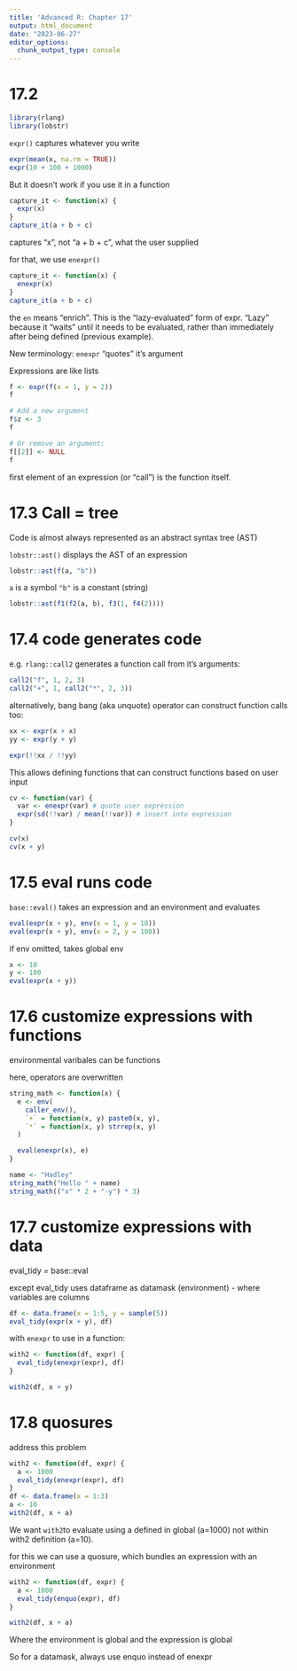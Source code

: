 ```yaml
---
title: 'Advanced R: Chapter 17'
output: html_document
date: "2023-06-27"
editor_options: 
  chunk_output_type: console
---
```


# 17.2

```r
library(rlang)
library(lobstr)
```

`expr()` captures whatever you write

```r
expr(mean(x, na.rm = TRUE))
expr(10 + 100 + 1000)
```

But it doesn't work if you use it in a function

```r
capture_it <- function(x) {
  expr(x)
}
capture_it(a + b + c)
```

captures "x", not "a + b + c", what the user supplied

for that, we use `enexpr()`

```r
capture_it <- function(x) {
  enexpr(x)
}
capture_it(a + b + c)
```

the `en` means "enrich". This is the "lazy-evaluated" form of expr. "Lazy" 
because it "waits" until it needs to be evaluated, rather than immediately after
being defined (previous example).

New terminology: `enexpr` "quotes" it's argument

Expressions are like lists

```r
f <- expr(f(x = 1, y = 2))
f

# Add a new argument
f$z <- 3
f

# Or remove an argument:
f[[2]] <- NULL
f
```

first element of an expression (or "call") is the function itself. 

# 17.3 Call = tree

Code is almost always represented as an abstract syntax tree (AST)

`lobstr::ast()` displays the AST of an expression

```r
lobstr::ast(f(a, "b"))
```

`a` is a symbol
`"b"` is a constant (string)

```r
lobstr::ast(f1(f2(a, b), f3(1, f4(2))))
```

# 17.4 code generates code

e.g. `rlang::call2` generates a function call from it's arguments:

```r
call2("f", 1, 2, 3)
call2("+", 1, call2("*", 2, 3))
```

alternatively, bang bang (aka unquote) operator can construct function calls too:

```r
xx <- expr(x + x)
yy <- expr(y + y)

expr(!!xx / !!yy)
```

This allows defining functions that can construct functions based on user input

```r
cv <- function(var) {
  var <- enexpr(var) # quote user expression
  expr(sd(!!var) / mean(!!var)) # insert into expression
}

cv(x)
cv(x + y)
```

# 17.5 eval runs code

`base::eval()` takes an expression and an environment and evaluates

```r
eval(expr(x + y), env(x = 1, y = 10))
eval(expr(x + y), env(x = 2, y = 100))
```

if env omitted, takes global env

```r
x <- 10
y <- 100
eval(expr(x + y))
```

# 17.6 customize expressions with functions

environmental varibales can be functions

here, operators are overwritten

```r
string_math <- function(x) {
  e <- env(
    caller_env(),
    `+` = function(x, y) paste0(x, y),
    `*` = function(x, y) strrep(x, y)
  )

  eval(enexpr(x), e)
}

name <- "Hadley"
string_math("Hello " + name)
string_math(("x" * 2 + "-y") * 3)
```


# 17.7 customize expressions with data

eval_tidy = base::eval

except eval_tidy uses dataframe as datamask (environment)
- where variables are columns


```r
df <- data.frame(x = 1:5, y = sample(5))
eval_tidy(expr(x + y), df)
```

with `enexpr` to use in a function:

```r
with2 <- function(df, expr) {
  eval_tidy(enexpr(expr), df)
}

with2(df, x + y)
```

# 17.8 quosures

address this problem

```r
with2 <- function(df, expr) {
  a <- 1000
  eval_tidy(enexpr(expr), df)
}
df <- data.frame(x = 1:3)
a <- 10
with2(df, x + a)
```

We want `with2`to evaluate using a defined in global (a=1000) not within with2 
definition (a=10).

for this we can use a quosure, which bundles an expression with an environment

```r
with2 <- function(df, expr) {
  a <- 1000
  eval_tidy(enquo(expr), df)
}

with2(df, x + a)
```

Where the environment is global and the expression is global

So for a datamask, always use enquo instead of enexpr
